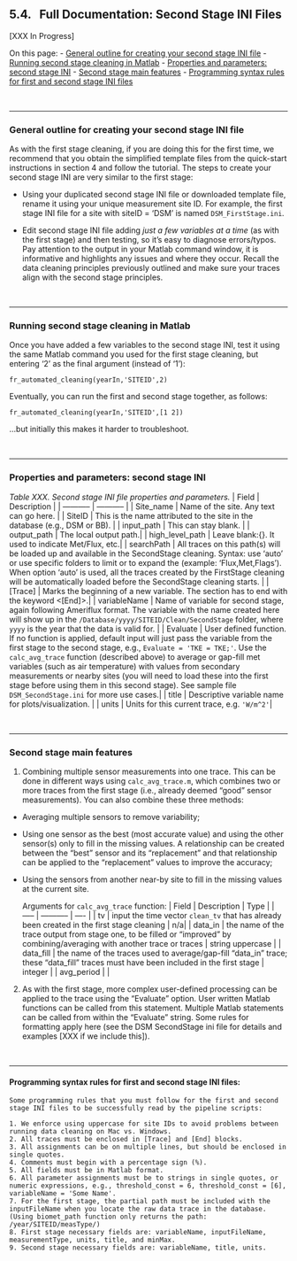 ## 5.4. &nbsp; Full Documentation: Second Stage INI Files 

[XXX In Progress]

<link rel="stylesheet" href="css/style.css"> 

On this page:
- <a href="#div_id_GeneralSecondStage">General outline for creating your second stage INI file</a>
- <a href="#div_id_RunSecondStage">Running second stage cleaning in Matlab</a>
- <a href="#div_id_PropertiesSecondStage">Properties and parameters: second stage INI</a>
- <a href="#div_id_SecondStageFeatures">Second stage main features</a>
- <a href="#div_id_SyntaxRules">Programming syntax rules for first and second stage INI files</a>

<br>

<div id="div_id_GeneralSecondStage">
<hr>

### General outline for creating your second stage INI file

As with the first stage cleaning, if you are doing this for the first time, we recommend that you obtain the simplified template files from the quick-start instructions in section 4 and follow the tutorial. The steps to create your second stage INI are very similar to the first stage:

* Using your duplicated second stage INI file or downloaded template file, rename it using your unique measurement site ID. For example, the first stage INI file for a site with siteID = 'DSM' is named `DSM_FirstStage.ini`.

* Edit second stage INI file adding *just a few variables at a time* (as with the first stage) and then testing, so it’s easy to diagnose errors/typos. Pay attention to the output in your Matlab command window, it is informative and highlights any issues and where they occur. Recall the data cleaning principles previously outlined and make sure your traces align with the second stage principles.

</div>
<br>

<div id="div_id_RunSecondStage">
<hr>

### Running second stage cleaning in Matlab

Once you have added a few variables to the second stage INI, test it using the same Matlab command you used for the first stage cleaning, but entering '2' as the final argument (instead of '1'):
```
fr_automated_cleaning(yearIn,'SITEID',2)
```
Eventually, you can run the first and second stage together, as follows: 
```
fr_automated_cleaning(yearIn,'SITEID',[1 2])
``` 
...but initially this makes it harder to troubleshoot.


</div>
<br>

<div id="div_id_PropertiesSecondStage">
<hr>

### Properties and parameters: second stage INI

*Table XXX. Second stage INI file properties and parameters.*
| Field      | Description |
| ----------- | ----------- |
| Site_name   | Name of the site. Any text can go here.        |
| SiteID      | This is the name attributed to the site in the database (e.g., DSM or BB). |
| input_path  | This can stay blank. |
| output_path | The local output path.|
| high_level_path | Leave blank:{}. It used to indicate Met/Flux, etc.|
| searchPath  | All traces on this path(s) will be loaded up and available in the SecondStage cleaning. Syntax: use 'auto' or use specific folders to limit or to expand the (example: 'Flux\Clean,Met\Clean,Flags\Clean'). When option 'auto' is used, all the traces created by the FirstStage cleaning will be automatically loaded before the SecondStage cleaning starts. |
|[Trace] | Marks the beginning of a new variable. The section has to end with the keyword <[End]>.|
| variableName | Name of variable for second stage, again following Ameriflux format. The variable with the name created here will show up in the `/Database/yyyy/SITEID/Clean/SecondStage` folder, where `yyyy` is the year that the data is valid for. |
| Evaluate | User defined function.  If no function is applied, default input will just pass the variable from the first stage to the second stage, e.g.,  `Evaluate = 'TKE = TKE;'`.  Use the `calc_avg_trace` function (described above) to average or gap-fill met variables (such as air temperature) with values from secondary measurements or nearby sites (you will need to load these into the first stage before using them in this second stage). See sample file `DSM_SecondStage.ini` for more use cases.|
| title | Descriptive variable name for plots/visualization. |
| units | Units for this current trace, e.g. `'W/m^2'`|

<br>

<div id="div_id_SecondStageFeatures">
<hr>

### Second stage main features

1. Combining multiple sensor measurements into one trace. This can be done in different ways using `calc_avg_trace.m`, which combines two or more traces from the first stage (i.e., already deemed “good” sensor measurements). You can also combine these three methods:
 * Averaging multiple sensors to remove variability;
 * Using one sensor as the best (most accurate value) and using the other sensor(s) only to fill in the missing values. A relationship can be created between the “best” sensor and its “replacement” and that relationship can be applied to the “replacement” values to improve the accuracy;
 * Using the sensors from another near-by site to fill in the missing values at the current site.

    Arguments for `calc_avg_trace` function:
    | Field | Description | Type |
    | ----- | ----------- | ---- |
    | tv | input the time vector `clean_tv` that has already been created in the first stage cleaning | n/a|
    | data_in | the name of the trace output from stage one, to be filled or "improved" by combining/averaging with another trace or traces | string uppercase |
    | data_fill | the name of the traces used to average/gap-fill "data_in" trace; these "data_fill" traces must have been included in the first stage | integer |
    | avg_period | |

2. As with the first stage, more complex user-defined processing can be applied to the trace using the “Evaluate” option. User written Matlab functions can be called from this statement. Multiple Matlab statements can be called from within the “Evaluate” string. Some rules for formatting apply here (see the DSM SecondStage ini file for details and examples [XXX if we include this]).

</div>
<br>

<div id="div_id_SyntaxRules">
<hr>

#### Programming syntax rules for first and second stage INI files:

```
Some programming rules that you must follow for the first and second stage INI files to be successfully read by the pipeline scripts:

1. We enforce using uppercase for site IDs to avoid problems between running data cleaning on Mac vs. Windows.
2. All traces must be enclosed in [Trace] and [End] blocks.
3. All assignments can be on multiple lines, but should be enclosed in single quotes.
4. Comments must begin with a percentage sign (%).
5. All fields must be in Matlab format.
6. All parameter assignments must be to strings in single quotes, or numeric expressions, e.g., threshold_const = 6, threshold_const = [6], variableName = 'Some Name'.
7. For the first stage, the partial path must be included with the inputFileName when you locate the raw data trace in the database. (Using biomet_path function only returns the path: /year/SITEID/measType/)
8. First stage necessary fields are: variableName, inputFileName, measurementType, units, title, and minMax.
9. Second stage necessary fields are: variableName, title, units.
```

</div>